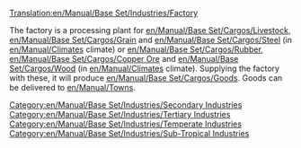 [[Translation:en/Manual/Base Set/Industries/Factory]]

{{en/Manual/Base Set/Industries/Industries|name=Factory
|image=en/Manual/Base Set/Industries/Factory.png
|caption=Temperate
|image2=en/Manual/Base Set/Industries/Tropic Factory.png
|caption2=Sub-Tropical
|climates=[[en/Manual/Climates]], [[en/Manual/Climates]].
|accepts=[[en/Manual/Base Set/Cargos/Livestock]], [[en/Manual/Base Set/Cargos/Grain]], [[en/Manual/Base Set/Cargos/Steel]] (Temperate Only),<br/> [[en/Manual/Base Set/Cargos/Rubber]], [[en/Manual/Base Set/Cargos/Copper Ore]], [[en/Manual/Base Set/Cargos/Wood]] (Sub-Tropical Only).
|produces=[[en/Manual/Base Set/Cargos/Goods]]
|notes=Not present in [[en/Manual/Climates]] or [[en/Manual/Climates]]
}}
The factory is a processing plant for [[en/Manual/Base Set/Cargos/Livestock]], [[en/Manual/Base Set/Cargos/Grain]] and [[en/Manual/Base Set/Cargos/Steel]] (in [[en/Manual/Climates]] climate) or [[en/Manual/Base Set/Cargos/Rubber]], [[en/Manual/Base Set/Cargos/Copper Ore]] and [[en/Manual/Base Set/Cargos/Wood]] (in [[en/Manual/Climates]] climate). Supplying the factory with these, it will produce [[en/Manual/Base Set/Cargos/Goods]]. Goods can be delivered to [[en/Manual/Towns]].

{{en/Manual/Base Set/Industries/Navbox Industries}}

[[Category:en/Manual/Base Set/Industries/Secondary Industries]]
[[Category:en/Manual/Base Set/Industries/Tertiary Industries]]
[[Category:en/Manual/Base Set/Industries/Temperate Industries]]
[[Category:en/Manual/Base Set/Industries/Sub-Tropical Industries]]